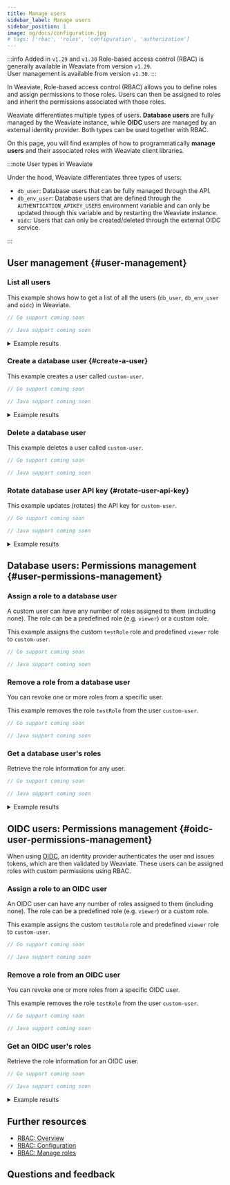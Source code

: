 ```yaml
---
title: Manage users
sidebar_label: Manage users
sidebar_position: 1
image: og/docs/configuration.jpg
# tags: ['rbac', 'roles', 'configuration', 'authorization']
---
```




:::info Added in `v1.29` and `v1.30`
Role-based access control (RBAC) is generally available in Weaviate from version `v1.29`.  
User management is available from version `v1.30`.
:::

In Weaviate, Role-based access control (RBAC) allows you to define roles and assign permissions to those roles. Users can then be assigned to roles and inherit the permissions associated with those roles.

Weaviate differentiates multiple types of users. **Database users** are fully managed by the Weaviate instance, while **OIDC** users are managed by an external identity provider. Both types can be used together with RBAC. 

On this page, you will find examples of how to programmatically **manage users** and their associated roles with Weaviate client libraries.

:::note User types in Weaviate

<!-- NOTE: left out AUTHORIZATION_ADMINLIST_USERS to dissuade usage -->

Under the hood, Weaviate differentiates three types of users:

- `db_user`: Database users that can be fully managed through the API.
- `db_env_user`: Database users that are defined through the `AUTHENTICATION_APIKEY_USERS` environment variable and can only be updated through this variable and by restarting the Weaviate instance.
- `oidc`: Users that can only be created/deleted through the external OIDC service.

:::

## User management <i class="fas fa-user-edit"></i> {#user-management}

### List all users

This example shows how to get a list of all the users (`db_user`, `db_env_user` and `oidc`) in Weaviate.

<Tabs groupId="languages">
  <TabItem value="py" label="Python Client v4">
  <FilteredTextBlock
    text={UserPyCode}
    startMarker="# START ListAllUsers"
    endMarker="# END ListAllUsers"
    language="py"
  />
  </TabItem>
  <TabItem value="js" label="JS/TS Client v3">
    <FilteredTextBlock
    text={UserTSCode}
    startMarker="// START ListAllUsers"
    endMarker="// END ListAllUsers"
    language="ts"
  />
  </TabItem>
  <TabItem value="go" label="Go">

```go
// Go support coming soon
```

  </TabItem>
  <TabItem value="java" label="Java">

```java
// Java support coming soon
```

  </TabItem>
</Tabs>

<details>
  <summary>Example results</summary>

```text
[
  UserDB(user_id='custom-user', role_names=['viewer', 'testRole'], user_type=<UserTypes.DB_DYNAMIC: 'db_user'>, active=True),
  UserDB(user_id='root-user', role_names=['root'], user_type=<UserTypes.DB_STATIC: 'db_env_user'>, active=True)
]
```

</details>

### Create a database user {#create-a-user}

This example creates a user called `custom-user`.

<Tabs groupId="languages">
  <TabItem value="py" label="Python Client v4">
  <FilteredTextBlock
    text={UserPyCode}
    startMarker="# START CreateUser"
    endMarker="# END CreateUser"
    language="py"
  />
  </TabItem>
  <TabItem value="js" label="JS/TS Client v3">
    <FilteredTextBlock
    text={UserTSCode}
    startMarker="// START CreateUser"
    endMarker="// END CreateUser"
    language="ts"
  />
  </TabItem>
  <TabItem value="go" label="Go">

```go
// Go support coming soon
```

  </TabItem>
  <TabItem value="java" label="Java">

```java
// Java support coming soon
```

  </TabItem>
</Tabs>

<details>
  <summary>Example results</summary>

```text
RXF1dU1VcWM1Q3hvVndYT0F1OTBOTDZLZWx0ME5kbWVJRVdPL25EVW12QT1fMXlDUEhUNjhSMlNtazdHcV92MjAw
```

</details>

### Delete a database user

This example deletes a user called `custom-user`.

<Tabs groupId="languages">
  <TabItem value="py" label="Python Client v4">
  <FilteredTextBlock
    text={UserPyCode}
    startMarker="# START DeleteUser"
    endMarker="# END DeleteUser"
    language="py"
  />
  </TabItem>
  <TabItem value="js" label="JS/TS Client v3">
  <FilteredTextBlock
    text={UserTSCode}
    startMarker="// START DeleteUser"
    endMarker="// END DeleteUser"
    language="ts"
  />
  </TabItem>
  <TabItem value="go" label="Go">

```go
// Go support coming soon
```

  </TabItem>
  <TabItem value="java" label="Java">

```java
// Java support coming soon
```

  </TabItem>
</Tabs>

### Rotate database user API key {#rotate-user-api-key}

This example updates (rotates) the API key for `custom-user`.

<Tabs groupId="languages">
  <TabItem value="py" label="Python Client v4">
  <FilteredTextBlock
    text={UserPyCode}
    startMarker="# START RotateApiKey"
    endMarker="# END RotateApiKey"
    language="py"
  />
  </TabItem>
  <TabItem value="js" label="JS/TS Client v3">
    <FilteredTextBlock
    text={UserTSCode}
    startMarker="// START RotateApiKey"
    endMarker="// END RotateApiKey"
    language="ts"
  />
  </TabItem>
  <TabItem value="go" label="Go">

```go
// Go support coming soon
```

  </TabItem>
  <TabItem value="java" label="Java">

```java
// Java support coming soon
```

  </TabItem>
</Tabs>

<details>
  <summary>Example results</summary>

```text
SSs3WGVFbUxMVFhlOEsxVVMrQVBzM1VhQTJIM2xXWngwY01HaXFYVnM1az1fMXlDUEhUNjhSMlNtazdHcV92MjAw
```

</details>

## Database users: Permissions management <i class="fas fa-user-lock"></i> {#user-permissions-management}

### Assign a role to a database user

A custom user can have any number of roles assigned to them (including none). The role can be a predefined role (e.g. `viewer`) or a custom role.

This example assigns the custom `testRole` role and predefined `viewer` role to `custom-user`.

<Tabs groupId="languages">
  <TabItem value="py" label="Python Client v4">
  <FilteredTextBlock
    text={UserPyCode}
    startMarker="# START AssignRole"
    endMarker="# END AssignRole"
    language="py"
  />
  </TabItem>
  <TabItem value="js" label="JS/TS Client v3">
  <FilteredTextBlock
    text={UserTSCode}
    startMarker="// START AssignRole"
    endMarker="// END AssignRole"
    language="ts"
  />
  </TabItem>
  <TabItem value="go" label="Go">

```go
// Go support coming soon
```

  </TabItem>
  <TabItem value="java" label="Java">

```java
// Java support coming soon
```

  </TabItem>
</Tabs>

### Remove a role from a database user

You can revoke one or more roles from a specific user.

This example removes the role `testRole` from the user `custom-user`.

<Tabs groupId="languages">
<TabItem value="py" label="Python Client v4">
  <FilteredTextBlock
    text={UserPyCode}
    startMarker="# START RevokeRoles"
    endMarker="# END RevokeRoles"
    language="py"
    />
  </TabItem>
  <TabItem value="js" label="JS/TS Client v3">
  <FilteredTextBlock
      text={UserTSCode}
      startMarker="// START RevokeRoles"
      endMarker="// END RevokeRoles"
      language="ts"
      />
  </TabItem>
  <TabItem value="go" label="Go">

```go
// Go support coming soon
```

  </TabItem>
  <TabItem value="java" label="Java">

```java
// Java support coming soon
```

  </TabItem>
</Tabs>

### Get a database user's roles

Retrieve the role information for any user.

<Tabs groupId="languages">
<TabItem value="py" label="Python Client v4">
  <FilteredTextBlock
    text={UserPyCode}
    startMarker="# START ListUserRoles"
    endMarker="# END ListUserRoles"
    language="py"
    />
  </TabItem>
  <TabItem value="js" label="JS/TS Client v3">
    <FilteredTextBlock
    text={UserTSCode}
    startMarker="// START ListUserRoles"
    endMarker="// END ListUserRoles"
    language="ts"
    />
  </TabItem>
  <TabItem value="go" label="Go">

```go
// Go support coming soon
```

  </TabItem>
  <TabItem value="java" label="Java">

```java
// Java support coming soon
```

  </TabItem>
</Tabs>

<details>
  <summary>Example results</summary>

```text
testRole
viewer
```

</details>

## OIDC users: Permissions management <i class="fas fa-user-lock"></i> {#oidc-user-permissions-management}

When using [OIDC](docs/deploy/configuration/oidc.md), an identity provider authenticates the user and issues tokens, which are then validated by Weaviate. These users can be assigned roles with custom permissions using RBAC.

### Assign a role to an OIDC user

An OIDC user can have any number of roles assigned to them (including none). The role can be a predefined role (e.g. `viewer`) or a custom role.

This example assigns the custom `testRole` role and predefined `viewer` role to `custom-user`.

<Tabs groupId="languages">
  <TabItem value="py" label="Python Client v4">
  <FilteredTextBlock
    text={OidcUserPyCode}
    startMarker="# START AssignOidcUserRole"
    endMarker="# END AssignOidcUserRole"
    language="py"
  />
  </TabItem>
  <TabItem value="js" label="JS/TS Client v3">
    <FilteredTextBlock
    text={OidcUserTSCode}
    startMarker="// START AssignOidcUserRole"
    endMarker="// END AssignOidcUserRole"
    language="ts"
  />
  </TabItem>
  <TabItem value="go" label="Go">

```go
// Go support coming soon
```

  </TabItem>
  <TabItem value="java" label="Java">

```java
// Java support coming soon
```

  </TabItem>
</Tabs>

### Remove a role from an OIDC user

You can revoke one or more roles from a specific OIDC user.

This example removes the role `testRole` from the user `custom-user`.

<Tabs groupId="languages">
<TabItem value="py" label="Python Client v4">
  <FilteredTextBlock
    text={OidcUserPyCode}
    startMarker="# START RevokeOidcUserRoles"
    endMarker="# END RevokeOidcUserRoles"
    language="py"
    />
  </TabItem>
  <TabItem value="js" label="JS/TS Client v3">
    <FilteredTextBlock
    text={OidcUserTSCode}
    startMarker="// START RevokeOidcUserRoles"
    endMarker="// END RevokeOidcUserRoles"
    language="ts"
    />
  </TabItem>
  <TabItem value="go" label="Go">

```go
// Go support coming soon
```

  </TabItem>
  <TabItem value="java" label="Java">

```java
// Java support coming soon
```

  </TabItem>
</Tabs>

### Get an OIDC user's roles

Retrieve the role information for an OIDC user.

<Tabs groupId="languages">
<TabItem value="py" label="Python Client v4">
  <FilteredTextBlock
    text={OidcUserPyCode}
    startMarker="# START ListOidcUserRoles"
    endMarker="# END ListOidcUserRoles"
    language="py"
    />
  </TabItem>
  <TabItem value="js" label="JS/TS Client v3">
    <FilteredTextBlock
    text={OidcUserTSCode}
    startMarker="// START ListOidcUserRoles"
    endMarker="// END ListOidcUserRoles"
    language="ts"
    />
  </TabItem>
  <TabItem value="go" label="Go">

```go
// Go support coming soon
```

  </TabItem>
  <TabItem value="java" label="Java">

```java
// Java support coming soon
```

  </TabItem>
</Tabs>

<details>
  <summary>Example results</summary>

```text
testRole
viewer
```

</details>

## Further resources

- [RBAC: Overview](./index.mdx)
- [RBAC: Configuration](docs/deploy/configuration/configuring-rbac.md)
- [RBAC: Manage roles](./manage-roles.mdx)

## Questions and feedback


<DocsFeedback />
